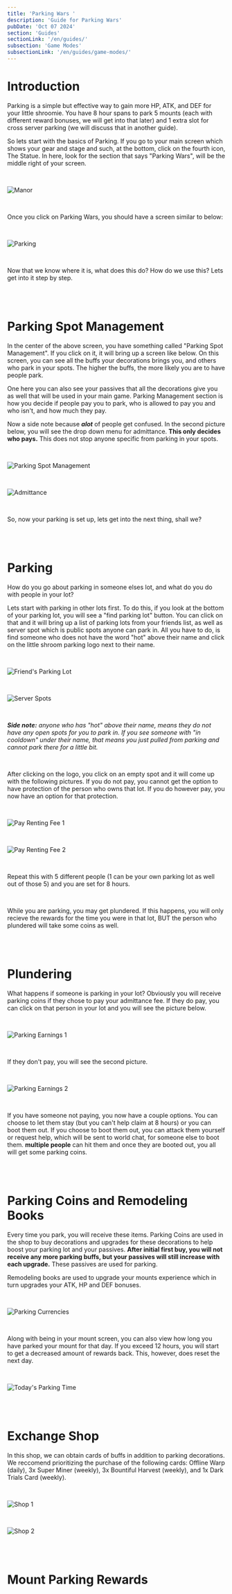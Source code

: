 ```yaml
---
title: 'Parking Wars '
description: 'Guide for Parking Wars'
pubDate: 'Oct 07 2024'
section: 'Guides'
sectionLink: '/en/guides/'
subsection: 'Game Modes'
subsectionLink: '/en/guides/game-modes/'
---
```




# Introduction
Parking is a simple but effective way to gain more HP, ATK, and DEF for your little shroomie. 
You have 8 hour spans to park 5 mounts (each with different reward bonuses, we will get into that later) 
and 1 extra slot for cross server parking (we will discuss that in another guide).

So lets start with the basics of Parking. If you go to your main screen which shows your gear and stage and such, 
at the bottom, click on the fourth icon, The Statue. In here, look for the section that says "Parking Wars", will be the middle right of your screen.

<br/>

![Manor](/assets/img/guides/game-modes/parking/parking_01.webp)

<br/>

Once you click on Parking Wars, you should have a screen similar to below:

<br/>

![Parking](/assets/img/guides/game-modes/parking/parking_02.webp)

<br/>

Now that we know where it is, what does this do? How do we use this? Lets get into it step by step. 



<br/>
<br/>



# Parking Spot Management
In the center of the above screen, you have something called "Parking Spot Management". 
If you click on it, it will bring up a screen like below. 
On this screen, you can see all the buffs your decorations brings you, and others who park in your spots. 
The higher the buffs, the more likely you are to have people park. 

One here you can also see your passives that all the decorations give you as well that will be used in your main game. 
Parking Management section is how you decide if people pay you to park, who is allowed to pay you and who isn't, and how much they pay. 


Now a side note because ___alot___ of people get confused. 
In the second picture below, you will see the drop down menu for admittance. 
__This only decides who pays.__ 
This does not stop anyone specific from parking in your spots.

<br/>

![Parking Spot Management](/assets/img/guides/game-modes/parking/parking_03.webp)

<br/>

![Admittance](/assets/img/guides/game-modes/parking/parking_04.webp)

<br/>

So, now your parking is set up, lets get into the next thing, shall we?



<br/>
<br/>


# Parking
How do you go about parking in someone elses lot, and what do you do with people in your lot?

Lets start with parking in other lots first. To do this, if you look at the bottom of your parking lot, you will see a "find parking lot" button. 
You can click on that and it will bring up a list of parking lots from your friends list, as well as server spot which is public spots anyone can park in. 
All you have to do, is find someone who does not have the word "hot" above their name and click on the little shroom parking logo next to their name. 

<br/>

![Friend's Parking Lot](/assets/img/guides/game-modes/parking/parking_05.webp)

<br/>

![Server Spots](/assets/img/guides/game-modes/parking/parking_06.webp)

<br/>

___Side note:___ _anyone who has "hot" above their name, means they do not have any open spots for you to park in. 
If you see someone with "in cooldown" under their name, that means you just pulled from parking and cannot park there for a little bit._

<br/>

After clicking on the logo, you click on an empty spot and it will come up with the following pictures. 
If you do not pay, you cannot get the option to have protection of the person who owns that lot. 
If you do however pay, you now have an option for that protection.

<br/>

![Pay Renting Fee 1](/assets/img/guides/game-modes/parking/parking_07.webp)

<br/>

![Pay Renting Fee 2](/assets/img/guides/game-modes/parking/parking_08.webp)

<br/>

Repeat this with 5 different people (1 can be your own parking lot as well out of those 5) and you are set for 8 hours.

<br/>

While you are parking, you may get plundered. If this happens, you will only recieve the rewards for the time you were in that lot, 
BUT the person who plundered will take some coins as well. 



<br/>
<br/>



# Plundering
What happens if someone is parking in your lot? 
Obviously you will receive parking coins if they chose to pay your admittance fee. 
If they do pay, you can click on that person in your lot and you will see the picture below. 

<br/>

![Parking Earnings 1](/assets/img/guides/game-modes/parking/parking_09.webp)

<br/>

If they don't pay, you will see the second picture.

<br/>

![Parking Earnings 2](/assets/img/guides/game-modes/parking/parking_10.webp)

<br/>

If you have someone not paying, you now have a couple options. 
You can choose to let them stay (but you can't help claim at 8 hours) or you can boot them out. 
If you choose to boot them out, you can attack them yourself or request help, which will be sent to world chat, for someone else to boot them. 
__multiple people__ can hit them and once they are booted out, you all will get some parking coins.


<br/>
<br/>


# Parking Coins and Remodeling Books
Every time you park, you will receive these items. 
Parking Coins are used in the shop to buy decorations and upgrades for these decorations to help boost your parking lot and your passives. 
__After initial first buy, you will not receive any more parking buffs, but your passives will still increase with each upgrade.__ 
These passives are used for parking.

Remodeling books are used to upgrade your mounts experience which in turn upgrades your ATK, HP and DEF bonuses. 

<br/>

![Parking Currencies](/assets/img/guides/game-modes/parking/parking_11.webp)

<br/>

Along with being in your mount screen, you can also view how long you have parked your mount for that day. 
If you exceed 12 hours, you will start to get a decreased amount of rewards back. This, however, does reset the next day.

<br/>

![Today's Parking Time](/assets/img/guides/game-modes/parking/parking_15.webp)



<br/>
<br/>


# Exchange Shop
In this shop, we can obtain cards of buffs in addition to parking decorations.
We reccomend prioritizing the purchase of the following cards: Offline Warp (daily), 3x Super Miner (weekly), 3x Bountiful Harvest (weekly),
and 1x Dark Trials Card (weekly).

<br/>

![Shop 1](/assets/img/guides/game-modes/parking/parking_shop_1.webp)

<br/>

![Shop 2](/assets/img/guides/game-modes/parking/parking_shop_2.webp)



<br/>
<br/>



# Mount Parking Rewards

<br/>

<MountRewardsTable id="parking-mounts-rewards-table" />
